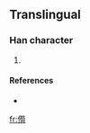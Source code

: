 ==Translingual==

===Han character===
{{Han char|rn=9|rad=人|as=12|sn=14|four=|canj=人竹心日 (OHPA)}}

# {{defn|Han|sort=人12}}

====References====
* {{Han ref|kx=0118.051|dkj=|dj=|hdz=|uh=3490|ud=13456|bh=|bd=}}

[[fr:㒐]]